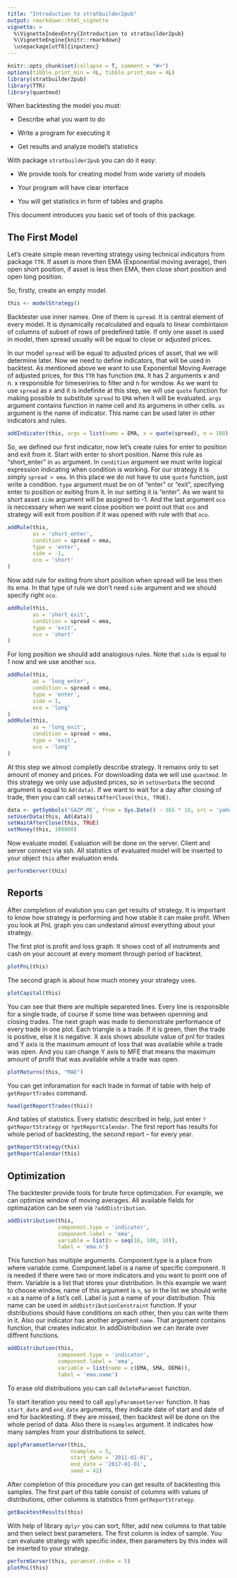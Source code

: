 ```yaml
---
title: "Introduction to stratbuilder2pub"
output: rmarkdown::html_vignette
vignette: >
  %\VignetteIndexEntry{Introduction to stratbuilder2pub}
  %\VignetteEngine{knitr::rmarkdown}
  \usepackage[utf8]{inputenc}
---
```


```r
knitr::opts_chunk$set(collapse = T, comment = "#>")
options(tibble.print_min = 4L, tibble.print_max = 4L)
library(stratbuilder2pub)
library(TTR)
library(quantmod)
```


When backtesting the model you must:

* Describe what you want to do

* Write a program for executing it

* Get results and analyze model's statistics

With package `stratbuilder2pub` you can do it easy:

* We provide tools for creating model from wide variety of models

* Your program will have clear interface

* You will get statistics in form of tables and graphs

This document introduces you basic set of tools of this package.

## The First Model

Let's create simple mean reverting strategy using technical indicators from package `TTR`. If asset is more then EMA (Exponential moving average), then open short position, if asset is less then EMA, then close short position and open long position. 

So, firstly, create an empty model.

```r
this <- modelStrategy()
```

Backtester use inner names. One of them is `spread`. It is central element of every model. It is dynamically recalculated and equals to 
linear combintaion of columns of subset of rows of predefined table. If only one asset is used in model, then spread usually will be equal to close or adjusted prices. 

In our model `spread` will be equal to adjusted prices of asset, that we will determine later. Now we need to define indicators, that will be used in backtest. As mentioned above we want to use Exponential Moving Average of adjusted prices, for this `TTR` has function `EMA`. It has 2 arguments x and n. x responsible for timeseriries to filter and n for window. As we want to use `spread` as x and it is indefinite at this step, we will use `quote` function for making possible to substitute `spread` to `EMA` when it will be evaluated. `args` argument contains function in name cell and its argumens in other cells. `as` argument is the name of indicator. This name can be used later in other indicators and rules.
```r
addIndicator(this, args = list(name = EMA, x = quote(spread), n = 100), as = 'ema')
```

So, we defined our first indicator, now let's create rules for enter to position and exit from it. Start with enter to short position. Name this rule as "short_enter" in `as` argument. In `condition` argument we must write logical expression indicating when condition is working. For our strategy it is simply `spread > ema`. In this place we do not have to use `quote` function, just write a condition. `type` argument must be on of "enter" or "exit", specifying enter to position or exiting from it. In our setting it is "enter". As we want to short asset `side` argument will be assigned to -1. And the last argument `oco` is neccessary when we want close position we point out that `oco` and strategy will exit from position if it was opened with rule with that `oco`.
```r
addRule(this, 
        as = 'short_enter', 
        condition = spread > ema, 
        type = 'enter', 
        side = -1,
        oco = 'short' 
)
```

Now add rule for exiting from short position when spread will be less then its ema. In that type of rule we don't need `side` argument and we should specify right `oco`.
```r
addRule(this,
        as = 'short_exit', 
        condition = spread < ema, 
        type = 'exit',
        oco = 'short' 
)
```

For long position we should add analogious rules. Note that `side` is equal to 1 now and we use another `oco`. 
```r
addRule(this, 
        as = 'long_enter', 
        condition = spread < ema,
        type = 'enter',
        side = 1,
        oco = 'long'
)
addRule(this, 
        as = 'long_exit',
        condition = spread > ema,
        type = 'exit',
        oco = 'long'
)
```

At this step we almost completly describe strategy. It remains only to set amount of money and prices. For downloading data we will use `quantmod`. In this strategy we only use adjusted prices, so in `setUserData` the second argument is equal to `Ad(data)`. If we want to wait for a day after closing of trade, then you can call `setWaitAfterClose(this, TRUE)`.
```r
data <- getSymbols('GAZP.ME', from = Sys.Date() - 365 * 10, src = 'yahoo', auto.assign = FALSE)
setUserData(this, Ad(data))
setWaitAfterClose(this, TRUE)
setMoney(this, 100000)
```

Now evaluate model. Evaluation will be done on the server. Client and server connect via ssh. All statistics of evaluated model will be inserted to your object `this` after evaluation ends.
```r
performServer(this)
```

## Reports

After completion of evalution you can get results of strategy. It is important to know how strategy is performing and how stable it can make profit. When you look at PnL graph you can undestand almost everything about your strategy. 

The first plot is profit and loss graph. It shows cost of all instruments and cash on your account at every moment through period of backtest. 
```r
plotPnL(this)
```

The second graph is about how much money your strategy uses.
```r
plotCapital(this)
```

You can see that there are multiple separeted lines. Every line is responsible for a single trade, of course if some time was between openning and closing trades. The next graph was made to demonstrate performance of every trade in one plot. Each triangle is a trade. If it is green, then the trade is positive, else it is negative. X axis shows absolute value of pnl for trades and Y axis is the maximum amount of loss that was available while a trade was open. And you can change Y axis to MFE that means the maximum amount of profit that was available while a trade was open.
```r
plotReturns(this, "MAE")
```

You can get inforamation for each trade in format of table with help of `getReportTrades` command.
```r
head(getReportTrades(this))
```

And tables of statistics. Every statistic described in help, just enter `?getReportStrategy` or `?getReportCalendar`. The first report has 
results for whole period of backtesting, the second report -- for every year.
```r
getReportStrategy(this)
getReportCalendar(this)
```

## Optimization

The backtester provide tools for brute force optimization. For example, we can optimize window of moving averages. All available fields for optimazation can be seen via `?addDistribution`.

```r
addDistribution(this, 
                component.type = 'indicator', 
                component.label = 'ema', 
                variable = list(n = seq(10, 100, 10)), 
                label = 'ema.n')
```

This function has multiple arguments. Component.type is a place from where variable come. Component.label is a name of specific component. It is needed if there were two or more indicators and you want to point one of them. Variable is a list that stores your distribution. In this example we want to choose window, name of this argument is `n`, so in the list we should write `n` as a name of a list's cell. Label is just a name of your distribution. This name can be used in `addDistributionConstraint` function. If your distributions should have conditions on each other, then you can write them in it. Also our indicator has another argument `name`. That argument contains function, that creates indicator. In addDistribution we can iterate over diffrent functions.

```r
addDistribution(this, 
                component.type = 'indicator', 
                component.label = 'ema', 
                variable = list(name = c(EMA, SMA, DEMA)), 
                label = 'ema.name')
```

To erase old distributions you can call `deleteParamset` function.

To start iteration you need to call `applyParamsetServer` function. It has `start_date` and `end_date` arguments, they indicate date of start and date of end for backtesting. If they are missed, then backtest will be done on the whole period of data.  Also there is `nsamples` argument. It indicates how many samples from your distributions to select.

```r
applyParamsetServer(this, 
                    nsamples = 5,
                    start_date = '2011-01-01',
                    end_date = '2017-01-01',
                    seed = 42)
```

After completion of this procedure you can get results of backtesting this samples. The first part of this table consist of columns with values of distributions, other columns is statistics from `getReportStrategy`.

```r
getBacktestResults(this)
```

With help of library `dplyr` you can sort, filter, add new columns to that table and then select best parameters. The first column is index of sample.  You can evaluate strategy with specific index, then parameters by this index will be inserted to your strategy.

```r
performServer(this, paramset.index = 5)
plotPnL(this)
```
